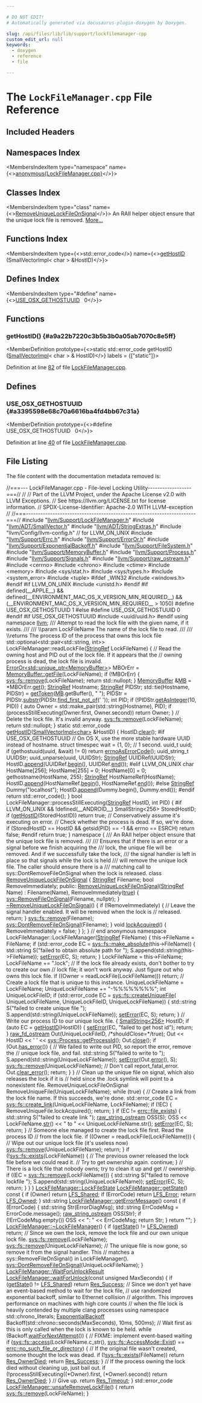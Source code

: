 ```yaml
---

# DO NOT EDIT!
# Automatically generated via docusaurus-plugin-doxygen by Doxygen.

slug: /api/files/lib/lib/support/lockfilemanager-cpp
custom_edit_url: null
keywords:
  - doxygen
  - reference
  - file

---
```





# The `LockFileManager.cpp` File Reference

<DoxygenPage pluginConfig={pluginConfig}>



## Included Headers

<IncludesList>
<IncludesListItem
  filePath="llvm/Support/LockFileManager.h"
  permalink="/docs/api/files/include/include/llvm/include/llvm/support/lockfilemanager-h"
  isLocal="true" />
<IncludesListItem
  filePath="llvm/ADT/SmallVector.h"
  permalink="/docs/api/files/include/include/llvm/include/llvm/adt/smallvector-h"
  isLocal="true" />
<IncludesListItem
  filePath="llvm/ADT/StringExtras.h"
  permalink="/docs/api/files/include/include/llvm/include/llvm/adt/stringextras-h"
  isLocal="true" />
<IncludesListItem
  filePath="llvm/Config/llvm-config.h"
  permalink=""
  isLocal="true" />
<IncludesListItem
  filePath="llvm/Support/Errc.h"
  permalink="/docs/api/files/include/include/llvm/include/llvm/support/errc-h"
  isLocal="true" />
<IncludesListItem
  filePath="llvm/Support/ErrorOr.h"
  permalink="/docs/api/files/include/include/llvm/include/llvm/support/erroror-h"
  isLocal="true" />
<IncludesListItem
  filePath="llvm/Support/ExponentialBackoff.h"
  permalink="/docs/api/files/include/include/llvm/include/llvm/support/exponentialbackoff-h"
  isLocal="true" />
<IncludesListItem
  filePath="llvm/Support/FileSystem.h"
  permalink="/docs/api/files/include/include/llvm/include/llvm/support/filesystem-h"
  isLocal="true" />
<IncludesListItem
  filePath="llvm/Support/MemoryBuffer.h"
  permalink="/docs/api/files/include/include/llvm/include/llvm/support/memorybuffer-h"
  isLocal="true" />
<IncludesListItem
  filePath="llvm/Support/Process.h"
  permalink="/docs/api/files/include/include/llvm/include/llvm/support/process-h"
  isLocal="true" />
<IncludesListItem
  filePath="llvm/Support/Signals.h"
  permalink="/docs/api/files/include/include/llvm/include/llvm/support/signals-h"
  isLocal="true" />
<IncludesListItem
  filePath="llvm/Support/raw_ostream.h"
  permalink="/docs/api/files/include/include/llvm/include/llvm/support/raw-ostream-h"
  isLocal="true" />
<IncludesListItem
  filePath="cerrno"
  permalink=""
  isLocal="false" />
<IncludesListItem
  filePath="chrono"
  permalink=""
  isLocal="false" />
<IncludesListItem
  filePath="ctime"
  permalink=""
  isLocal="false" />
<IncludesListItem
  filePath="memory"
  permalink=""
  isLocal="false" />
<IncludesListItem
  filePath="sys/stat.h"
  permalink=""
  isLocal="false" />
<IncludesListItem
  filePath="sys/types.h"
  permalink=""
  isLocal="false" />
<IncludesListItem
  filePath="system_error"
  permalink=""
  isLocal="false" />
<IncludesListItem
  filePath="tuple"
  permalink=""
  isLocal="false" />
</IncludesList>

## Namespaces Index

<MembersIndex>

<MembersIndexItem
  type="namespace"
  name={<><a href="/docs/api/namespaces/anonymous-lockfilemanager-cpp-">anonymous&#123;LockFileManager.cpp&#125;</a></>}>
</MembersIndexItem>

</MembersIndex>

## Classes Index

<MembersIndex>

<MembersIndexItem
  type="class"
  name={<><a href="/docs/api/classes/anonymous-namespace-lockfilemanager-cpp-/removeuniquelockfileonsignal">RemoveUniqueLockFileOnSignal</a></>}>
An RAII helper object ensure that the unique lock file is removed. <a href="/docs/api/classes/anonymous-namespace-lockfilemanager-cpp-/removeuniquelockfileonsignal/#details">More...</a>
</MembersIndexItem>

</MembersIndex>

## Functions Index

<MembersIndex>

<MembersIndexItem
  type={<>std::error&#95;code</>}
  name={<><a href="#a9a22b7220c3b5b3b0a05ab7070c8e5ff">getHostID</a> (SmallVectorImpl&lt; char &gt; &amp;HostID)</>}>
</MembersIndexItem>

</MembersIndex>

## Defines Index

<MembersIndex>

<MembersIndexItem
  type="#define"
  name={<><a href="#a3395598e68c70a6616ba4fd4bb67c31a">USE&#95;OSX&#95;GETHOSTUUID</a>&nbsp;&nbsp;&nbsp;0</>}>
</MembersIndexItem>

</MembersIndex>


<SectionDefinition>

## Functions

### getHostID() {#a9a22b7220c3b5b3b0a05ab7070c8e5ff}

<MemberDefinition
  prototype={<>static std::error&#95;code getHostID (<a href="/docs/api/classes/llvm/smallvectorimpl">SmallVectorImpl</a>&lt; char &gt; &amp; HostID)</>}
  labels = {["static"]}>

Definition at line <a href="#l00082">82</a> of file <a href="/docs/api/files/lib/lib/support/lockfilemanager-cpp">LockFileManager.cpp</a>.
</MemberDefinition>

</SectionDefinition>

<SectionDefinition>

## Defines

### USE&#95;OSX&#95;GETHOSTUUID {#a3395598e68c70a6616ba4fd4bb67c31a}

<MemberDefinition
  prototype={<>#define USE&#95;OSX&#95;GETHOSTUUID&nbsp;&nbsp;&nbsp;0</>}>

Definition at line <a href="#l00040">40</a> of file <a href="/docs/api/files/lib/lib/support/lockfilemanager-cpp">LockFileManager.cpp</a>.
</MemberDefinition>

</SectionDefinition>

## File Listing

The file content with the documentation metadata removed is:

<ProgramListing>

<Link id="l00001" /><CodeLine lineNumber="1"><Highlight kind="comment">//===--- LockFileManager.cpp - File-level Locking Utility------------------===//</Highlight><Highlight kind="normal"></Highlight></CodeLine>
<Link id="l00002" /><CodeLine lineNumber="2"><Highlight kind="normal"></Highlight><Highlight kind="comment">//</Highlight><Highlight kind="normal"></Highlight></CodeLine>
<Link id="l00003" /><CodeLine lineNumber="3"><Highlight kind="normal"></Highlight><Highlight kind="comment">// Part of the LLVM Project, under the Apache License v2.0 with LLVM Exceptions.</Highlight><Highlight kind="normal"></Highlight></CodeLine>
<Link id="l00004" /><CodeLine lineNumber="4"><Highlight kind="normal"></Highlight><Highlight kind="comment">// See https://llvm.org/LICENSE.txt for license information.</Highlight><Highlight kind="normal"></Highlight></CodeLine>
<Link id="l00005" /><CodeLine lineNumber="5"><Highlight kind="normal"></Highlight><Highlight kind="comment">// SPDX-License-Identifier: Apache-2.0 WITH LLVM-exception</Highlight><Highlight kind="normal"></Highlight></CodeLine>
<Link id="l00006" /><CodeLine lineNumber="6"><Highlight kind="normal"></Highlight><Highlight kind="comment">//</Highlight><Highlight kind="normal"></Highlight></CodeLine>
<Link id="l00007" /><CodeLine lineNumber="7"><Highlight kind="normal"></Highlight><Highlight kind="comment">//===----------------------------------------------------------------------===//</Highlight><Highlight kind="normal"></Highlight></CodeLine>
<Link id="l00008" /><CodeLine lineNumber="8"><Highlight kind="normal"></Highlight></CodeLine>
<Link id="l00009" /><CodeLine lineNumber="9"><Highlight kind="normal"></Highlight><Highlight kind="preprocessor">#include &quot;<a href="/docs/api/files/include/include/llvm/include/llvm/support/lockfilemanager-h">llvm/Support/LockFileManager.h</a>&quot;</Highlight><Highlight kind="normal"></Highlight></CodeLine>
<Link id="l00010" /><CodeLine lineNumber="10"><Highlight kind="normal"></Highlight><Highlight kind="preprocessor">#include &quot;<a href="/docs/api/files/include/include/llvm/include/llvm/adt/smallvector-h">llvm/ADT/SmallVector.h</a>&quot;</Highlight><Highlight kind="normal"></Highlight></CodeLine>
<Link id="l00011" /><CodeLine lineNumber="11"><Highlight kind="normal"></Highlight><Highlight kind="preprocessor">#include &quot;<a href="/docs/api/files/include/include/llvm/include/llvm/adt/stringextras-h">llvm/ADT/StringExtras.h</a>&quot;</Highlight><Highlight kind="normal"></Highlight></CodeLine>
<Link id="l00012" /><CodeLine lineNumber="12"><Highlight kind="normal"></Highlight><Highlight kind="preprocessor">#include &quot;llvm/Config/llvm-config.h&quot;</Highlight><Highlight kind="normal"> </Highlight><Highlight kind="comment">// for LLVM&#95;ON&#95;UNIX</Highlight><Highlight kind="normal"></Highlight></CodeLine>
<Link id="l00013" /><CodeLine lineNumber="13"><Highlight kind="normal"></Highlight><Highlight kind="preprocessor">#include &quot;<a href="/docs/api/files/include/include/llvm/include/llvm/support/errc-h">llvm/Support/Errc.h</a>&quot;</Highlight><Highlight kind="normal"></Highlight></CodeLine>
<Link id="l00014" /><CodeLine lineNumber="14"><Highlight kind="normal"></Highlight><Highlight kind="preprocessor">#include &quot;<a href="/docs/api/files/include/include/llvm/include/llvm/support/erroror-h">llvm/Support/ErrorOr.h</a>&quot;</Highlight><Highlight kind="normal"></Highlight></CodeLine>
<Link id="l00015" /><CodeLine lineNumber="15"><Highlight kind="normal"></Highlight><Highlight kind="preprocessor">#include &quot;<a href="/docs/api/files/include/include/llvm/include/llvm/support/exponentialbackoff-h">llvm/Support/ExponentialBackoff.h</a>&quot;</Highlight><Highlight kind="normal"></Highlight></CodeLine>
<Link id="l00016" /><CodeLine lineNumber="16"><Highlight kind="normal"></Highlight><Highlight kind="preprocessor">#include &quot;<a href="/docs/api/files/include/include/llvm/include/llvm/support/filesystem-h">llvm/Support/FileSystem.h</a>&quot;</Highlight><Highlight kind="normal"></Highlight></CodeLine>
<Link id="l00017" /><CodeLine lineNumber="17"><Highlight kind="normal"></Highlight><Highlight kind="preprocessor">#include &quot;<a href="/docs/api/files/include/include/llvm/include/llvm/support/memorybuffer-h">llvm/Support/MemoryBuffer.h</a>&quot;</Highlight><Highlight kind="normal"></Highlight></CodeLine>
<Link id="l00018" /><CodeLine lineNumber="18"><Highlight kind="normal"></Highlight><Highlight kind="preprocessor">#include &quot;<a href="/docs/api/files/include/include/llvm/include/llvm/support/process-h">llvm/Support/Process.h</a>&quot;</Highlight><Highlight kind="normal"></Highlight></CodeLine>
<Link id="l00019" /><CodeLine lineNumber="19"><Highlight kind="normal"></Highlight><Highlight kind="preprocessor">#include &quot;<a href="/docs/api/files/include/include/llvm/include/llvm/support/signals-h">llvm/Support/Signals.h</a>&quot;</Highlight><Highlight kind="normal"></Highlight></CodeLine>
<Link id="l00020" /><CodeLine lineNumber="20"><Highlight kind="normal"></Highlight><Highlight kind="preprocessor">#include &quot;<a href="/docs/api/files/include/include/llvm/include/llvm/support/raw-ostream-h">llvm/Support/raw&#95;ostream.h</a>&quot;</Highlight><Highlight kind="normal"></Highlight></CodeLine>
<Link id="l00021" /><CodeLine lineNumber="21"><Highlight kind="normal"></Highlight><Highlight kind="preprocessor">#include &lt;cerrno&gt;</Highlight><Highlight kind="normal"></Highlight></CodeLine>
<Link id="l00022" /><CodeLine lineNumber="22"><Highlight kind="normal"></Highlight><Highlight kind="preprocessor">#include &lt;chrono&gt;</Highlight><Highlight kind="normal"></Highlight></CodeLine>
<Link id="l00023" /><CodeLine lineNumber="23"><Highlight kind="normal"></Highlight><Highlight kind="preprocessor">#include &lt;ctime&gt;</Highlight><Highlight kind="normal"></Highlight></CodeLine>
<Link id="l00024" /><CodeLine lineNumber="24"><Highlight kind="normal"></Highlight><Highlight kind="preprocessor">#include &lt;memory&gt;</Highlight><Highlight kind="normal"></Highlight></CodeLine>
<Link id="l00025" /><CodeLine lineNumber="25"><Highlight kind="normal"></Highlight><Highlight kind="preprocessor">#include &lt;sys/stat.h&gt;</Highlight><Highlight kind="normal"></Highlight></CodeLine>
<Link id="l00026" /><CodeLine lineNumber="26"><Highlight kind="normal"></Highlight><Highlight kind="preprocessor">#include &lt;sys/types.h&gt;</Highlight><Highlight kind="normal"></Highlight></CodeLine>
<Link id="l00027" /><CodeLine lineNumber="27"><Highlight kind="normal"></Highlight><Highlight kind="preprocessor">#include &lt;system&#95;error&gt;</Highlight><Highlight kind="normal"></Highlight></CodeLine>
<Link id="l00028" /><CodeLine lineNumber="28"><Highlight kind="normal"></Highlight><Highlight kind="preprocessor">#include &lt;tuple&gt;</Highlight><Highlight kind="normal"></Highlight></CodeLine>
<Link id="l00029" /><CodeLine lineNumber="29"><Highlight kind="normal"></Highlight></CodeLine>
<Link id="l00030" /><CodeLine lineNumber="30"><Highlight kind="normal"></Highlight><Highlight kind="preprocessor">#ifdef &#95;WIN32</Highlight><Highlight kind="normal"></Highlight></CodeLine>
<Link id="l00031" /><CodeLine lineNumber="31"><Highlight kind="normal"></Highlight><Highlight kind="preprocessor">#include &lt;windows.h&gt;</Highlight><Highlight kind="normal"></Highlight></CodeLine>
<Link id="l00032" /><CodeLine lineNumber="32"><Highlight kind="normal"></Highlight><Highlight kind="preprocessor">#endif</Highlight><Highlight kind="normal"></Highlight></CodeLine>
<Link id="l00033" /><CodeLine lineNumber="33"><Highlight kind="normal"></Highlight><Highlight kind="preprocessor">#if LLVM&#95;ON&#95;UNIX</Highlight><Highlight kind="normal"></Highlight></CodeLine>
<Link id="l00034" /><CodeLine lineNumber="34"><Highlight kind="normal"></Highlight><Highlight kind="preprocessor">#include &lt;unistd.h&gt;</Highlight><Highlight kind="normal"></Highlight></CodeLine>
<Link id="l00035" /><CodeLine lineNumber="35"><Highlight kind="normal"></Highlight><Highlight kind="preprocessor">#endif</Highlight><Highlight kind="normal"></Highlight></CodeLine>
<Link id="l00036" /><CodeLine lineNumber="36"><Highlight kind="normal"></Highlight></CodeLine>
<Link id="l00037" /><CodeLine lineNumber="37"><Highlight kind="normal"></Highlight><Highlight kind="preprocessor">#if defined(&#95;&#95;APPLE&#95;&#95;) &amp;&amp; defined(&#95;&#95;ENVIRONMENT&#95;MAC&#95;OS&#95;X&#95;VERSION&#95;MIN&#95;REQUIRED&#95;&#95;) &amp;&amp; (&#95;&#95;ENVIRONMENT&#95;MAC&#95;OS&#95;X&#95;VERSION&#95;MIN&#95;REQUIRED&#95;&#95; &gt; 1050)</Highlight><Highlight kind="normal"></Highlight></CodeLine>
<Link id="l00038" /><CodeLine lineNumber="38"><Highlight kind="normal"></Highlight><Highlight kind="preprocessor">#define USE&#95;OSX&#95;GETHOSTUUID 1</Highlight><Highlight kind="normal"></Highlight></CodeLine>
<Link id="l00039" /><CodeLine lineNumber="39"><Highlight kind="normal"></Highlight><Highlight kind="preprocessor">#else</Highlight><Highlight kind="normal"></Highlight></CodeLine>
<Link id="l00040" /><CodeLine lineNumber="40" lineLink="#a3395598e68c70a6616ba4fd4bb67c31a"><Highlight kind="normal"></Highlight><Highlight kind="preprocessor">#define USE&#95;OSX&#95;GETHOSTUUID 0</Highlight><Highlight kind="normal"></Highlight></CodeLine>
<Link id="l00041" /><CodeLine lineNumber="41"><Highlight kind="normal"></Highlight><Highlight kind="preprocessor">#endif</Highlight><Highlight kind="normal"></Highlight></CodeLine>
<Link id="l00042" /><CodeLine lineNumber="42"><Highlight kind="normal"></Highlight></CodeLine>
<Link id="l00043" /><CodeLine lineNumber="43"><Highlight kind="normal"></Highlight><Highlight kind="preprocessor">#if USE&#95;OSX&#95;GETHOSTUUID</Highlight><Highlight kind="normal"></Highlight></CodeLine>
<Link id="l00044" /><CodeLine lineNumber="44"><Highlight kind="normal"></Highlight><Highlight kind="preprocessor">#include &lt;uuid/uuid.h&gt;</Highlight><Highlight kind="normal"></Highlight></CodeLine>
<Link id="l00045" /><CodeLine lineNumber="45"><Highlight kind="normal"></Highlight><Highlight kind="preprocessor">#endif</Highlight><Highlight kind="normal"></Highlight></CodeLine>
<Link id="l00046" /><CodeLine lineNumber="46"><Highlight kind="normal"></Highlight></CodeLine>
<Link id="l00047" /><CodeLine lineNumber="47"><Highlight kind="normal"></Highlight><Highlight kind="keyword">using namespace </Highlight><Highlight kind="normal"><a href="/docs/api/namespaces/llvm">llvm</a>;</Highlight></CodeLine>
<Link id="l00048" /><CodeLine lineNumber="48"><Highlight kind="normal"></Highlight><Highlight kind="comment"></Highlight></CodeLine>
<Link id="l00049" /><CodeLine lineNumber="49"><Highlight kind="comment">/// Attempt to read the lock file with the given name, if it exists.</Highlight></CodeLine>
<Link id="l00050" /><CodeLine lineNumber="50"><Highlight kind="comment">///</Highlight></CodeLine>
<Link id="l00051" /><CodeLine lineNumber="51"><Highlight kind="comment">/// \\param LockFileName The name of the lock file to read.</Highlight></CodeLine>
<Link id="l00052" /><CodeLine lineNumber="52"><Highlight kind="comment">///</Highlight></CodeLine>
<Link id="l00053" /><CodeLine lineNumber="53"><Highlight kind="comment">/// \\returns The process ID of the process that owns this lock file</Highlight><Highlight kind="normal"></Highlight></CodeLine>
<Link id="l00054" /><CodeLine lineNumber="54"><Highlight kind="normal">std::optional&lt;std::pair&lt;std::string, int&gt;&gt;</Highlight></CodeLine>
<Link id="l00055" /><CodeLine lineNumber="55"><Highlight kind="normal">LockFileManager::readLockFile(<a href="/docs/api/classes/llvm/stringref">StringRef</a> LockFileName) &#123;</Highlight></CodeLine>
<Link id="l00056" /><CodeLine lineNumber="56"><Highlight kind="normal">  </Highlight><Highlight kind="comment">// Read the owning host and PID out of the lock file. If it appears that the</Highlight><Highlight kind="normal"></Highlight></CodeLine>
<Link id="l00057" /><CodeLine lineNumber="57"><Highlight kind="normal">  </Highlight><Highlight kind="comment">// owning process is dead, the lock file is invalid.</Highlight><Highlight kind="normal"></Highlight></CodeLine>
<Link id="l00058" /><CodeLine lineNumber="58"><Highlight kind="normal">  <a href="/docs/api/classes/llvm/erroror">ErrorOr&lt;std::unique&#95;ptr&lt;MemoryBuffer&gt;</a>&gt; MBOrErr =</Highlight></CodeLine>
<Link id="l00059" /><CodeLine lineNumber="59"><Highlight kind="normal">      <a href="/docs/api/classes/llvm/memorybuffer/#aa98611beefe78f907beeee7305cc8174">MemoryBuffer::getFile</a>(LockFileName);</Highlight></CodeLine>
<Link id="l00060" /><CodeLine lineNumber="60"><Highlight kind="normal">  </Highlight><Highlight kind="keywordflow">if</Highlight><Highlight kind="normal"> (!MBOrErr) &#123;</Highlight></CodeLine>
<Link id="l00061" /><CodeLine lineNumber="61"><Highlight kind="normal">    <a href="/docs/api/namespaces/llvm/sys/fs/#a921e0b01f22f9a37012450f9b5f0ccb7">sys::fs::remove</a>(LockFileName);</Highlight></CodeLine>
<Link id="l00062" /><CodeLine lineNumber="62"><Highlight kind="normal">    </Highlight><Highlight kind="keywordflow">return</Highlight><Highlight kind="normal"> std::nullopt;</Highlight></CodeLine>
<Link id="l00063" /><CodeLine lineNumber="63"><Highlight kind="normal">  &#125;</Highlight></CodeLine>
<Link id="l00064" /><CodeLine lineNumber="64"><Highlight kind="normal">  <a href="/docs/api/classes/llvm/memorybuffer">MemoryBuffer</a> &amp;<a href="/docs/api/classes/mb">MB</a> = &#42;MBOrErr.<a href="/docs/api/classes/llvm/erroror/#a7903f14c3b4fb5b4f9f9fa8b4ee0b4eb">get</a>();</Highlight></CodeLine>
<Link id="l00065" /><CodeLine lineNumber="65"><Highlight kind="normal"></Highlight></CodeLine>
<Link id="l00066" /><CodeLine lineNumber="66"><Highlight kind="normal">  <a href="/docs/api/classes/llvm/stringref">StringRef</a> Hostname;</Highlight></CodeLine>
<Link id="l00067" /><CodeLine lineNumber="67"><Highlight kind="normal">  <a href="/docs/api/classes/llvm/stringref">StringRef</a> PIDStr;</Highlight></CodeLine>
<Link id="l00068" /><CodeLine lineNumber="68"><Highlight kind="normal">  std::tie(Hostname, PIDStr) = <a href="/docs/api/namespaces/llvm/#a20237283e8b9e354abec8dc5ab16bd16">getToken</a>(<a href="/docs/api/classes/mb">MB</a>.getBuffer(), </Highlight><Highlight kind="stringliteral">&quot; &quot;</Highlight><Highlight kind="normal">);</Highlight></CodeLine>
<Link id="l00069" /><CodeLine lineNumber="69"><Highlight kind="normal">  PIDStr = PIDStr.<a href="/docs/api/classes/llvm/stringref/#a25f1fd81f2132805676c82ab8ae0c109">substr</a>(PIDStr.<a href="/docs/api/classes/llvm/stringref/#ae851887270f35d2a2670a79b9833d45b">find&#95;first&#95;not&#95;of</a>(</Highlight><Highlight kind="charliteral">&#39; &#39;</Highlight><Highlight kind="normal">));</Highlight></CodeLine>
<Link id="l00070" /><CodeLine lineNumber="70"><Highlight kind="normal">  </Highlight><Highlight kind="keywordtype">int</Highlight><Highlight kind="normal"> PID;</Highlight></CodeLine>
<Link id="l00071" /><CodeLine lineNumber="71"><Highlight kind="normal">  </Highlight><Highlight kind="keywordflow">if</Highlight><Highlight kind="normal"> (!PIDStr.<a href="/docs/api/classes/llvm/stringref/#a1881146f2dcc2ca57c9c5f77f938db9d">getAsInteger</a>(10, PID)) &#123;</Highlight></CodeLine>
<Link id="l00072" /><CodeLine lineNumber="72"><Highlight kind="normal">    </Highlight><Highlight kind="keyword">auto</Highlight><Highlight kind="normal"> Owner = std::make&#95;pair(std::string(Hostname), PID);</Highlight></CodeLine>
<Link id="l00073" /><CodeLine lineNumber="73"><Highlight kind="normal">    </Highlight><Highlight kind="keywordflow">if</Highlight><Highlight kind="normal"> (processStillExecuting(Owner.first, Owner.second))</Highlight></CodeLine>
<Link id="l00074" /><CodeLine lineNumber="74"><Highlight kind="normal">      </Highlight><Highlight kind="keywordflow">return</Highlight><Highlight kind="normal"> Owner;</Highlight></CodeLine>
<Link id="l00075" /><CodeLine lineNumber="75"><Highlight kind="normal">  &#125;</Highlight></CodeLine>
<Link id="l00076" /><CodeLine lineNumber="76"><Highlight kind="normal"></Highlight></CodeLine>
<Link id="l00077" /><CodeLine lineNumber="77"><Highlight kind="normal">  </Highlight><Highlight kind="comment">// Delete the lock file. It&#39;s invalid anyway.</Highlight><Highlight kind="normal"></Highlight></CodeLine>
<Link id="l00078" /><CodeLine lineNumber="78"><Highlight kind="normal">  <a href="/docs/api/namespaces/llvm/sys/fs/#a921e0b01f22f9a37012450f9b5f0ccb7">sys::fs::remove</a>(LockFileName);</Highlight></CodeLine>
<Link id="l00079" /><CodeLine lineNumber="79"><Highlight kind="normal">  </Highlight><Highlight kind="keywordflow">return</Highlight><Highlight kind="normal"> std::nullopt;</Highlight></CodeLine>
<Link id="l00080" /><CodeLine lineNumber="80"><Highlight kind="normal">&#125;</Highlight></CodeLine>
<Link id="l00081" /><CodeLine lineNumber="81"><Highlight kind="normal"></Highlight></CodeLine>
<Link id="l00082" /><CodeLine lineNumber="82" lineLink="#a9a22b7220c3b5b3b0a05ab7070c8e5ff"><Highlight kind="normal"></Highlight><Highlight kind="keyword">static</Highlight><Highlight kind="normal"> std::error&#95;code <a href="#a9a22b7220c3b5b3b0a05ab7070c8e5ff">getHostID</a>(<a href="/docs/api/classes/llvm/smallvectorimpl">SmallVectorImpl&lt;char&gt;</a> &amp;HostID) &#123;</Highlight></CodeLine>
<Link id="l00083" /><CodeLine lineNumber="83"><Highlight kind="normal">  HostID.<a href="/docs/api/classes/llvm/smallvectorimpl/#aac0ea55010b7b1a301e65a0baea057aa">clear</a>();</Highlight></CodeLine>
<Link id="l00084" /><CodeLine lineNumber="84"><Highlight kind="normal"></Highlight></CodeLine>
<Link id="l00085" /><CodeLine lineNumber="85"><Highlight kind="normal"></Highlight><Highlight kind="preprocessor">#if USE&#95;OSX&#95;GETHOSTUUID</Highlight><Highlight kind="normal"></Highlight></CodeLine>
<Link id="l00086" /><CodeLine lineNumber="86"><Highlight kind="normal">  </Highlight><Highlight kind="comment">// On OS X, use the more stable hardware UUID instead of hostname.</Highlight><Highlight kind="normal"></Highlight></CodeLine>
<Link id="l00087" /><CodeLine lineNumber="87"><Highlight kind="normal">  </Highlight><Highlight kind="keyword">struct </Highlight><Highlight kind="normal">timespec wait = &#123;1, 0&#125;; </Highlight><Highlight kind="comment">// 1 second.</Highlight><Highlight kind="normal"></Highlight></CodeLine>
<Link id="l00088" /><CodeLine lineNumber="88"><Highlight kind="normal">  uuid&#95;t uuid;</Highlight></CodeLine>
<Link id="l00089" /><CodeLine lineNumber="89"><Highlight kind="normal">  </Highlight><Highlight kind="keywordflow">if</Highlight><Highlight kind="normal"> (gethostuuid(uuid, &amp;wait) != 0)</Highlight></CodeLine>
<Link id="l00090" /><CodeLine lineNumber="90"><Highlight kind="normal">    </Highlight><Highlight kind="keywordflow">return</Highlight><Highlight kind="normal"> <a href="/docs/api/namespaces/llvm/#ae075c94db10b09d6d5876d32219eaf0d">errnoAsErrorCode</a>();</Highlight></CodeLine>
<Link id="l00091" /><CodeLine lineNumber="91"><Highlight kind="normal"></Highlight></CodeLine>
<Link id="l00092" /><CodeLine lineNumber="92"><Highlight kind="normal">  uuid&#95;string&#95;t UUIDStr;</Highlight></CodeLine>
<Link id="l00093" /><CodeLine lineNumber="93"><Highlight kind="normal">  uuid&#95;unparse(uuid, UUIDStr);</Highlight></CodeLine>
<Link id="l00094" /><CodeLine lineNumber="94"><Highlight kind="normal">  <a href="/docs/api/classes/llvm/stringref">StringRef</a> UUIDRef(UUIDStr);</Highlight></CodeLine>
<Link id="l00095" /><CodeLine lineNumber="95"><Highlight kind="normal">  HostID.<a href="/docs/api/classes/llvm/smallvectorimpl/#a7efd1f0c1206d95e4fe01a9b49a57b82">append</a>(UUIDRef.<a href="/docs/api/classes/llvm/stringref/#a46f643f1eb1939362c7dd79361bcbd0e">begin</a>(), UUIDRef.<a href="/docs/api/classes/llvm/stringref/#a996c7ca3dd6843ba5d55a7c217770270">end</a>());</Highlight></CodeLine>
<Link id="l00096" /><CodeLine lineNumber="96"><Highlight kind="normal"></Highlight></CodeLine>
<Link id="l00097" /><CodeLine lineNumber="97"><Highlight kind="normal"></Highlight><Highlight kind="preprocessor">#elif LLVM&#95;ON&#95;UNIX</Highlight><Highlight kind="normal"></Highlight></CodeLine>
<Link id="l00098" /><CodeLine lineNumber="98"><Highlight kind="normal">  </Highlight><Highlight kind="keywordtype">char</Highlight><Highlight kind="normal"> HostName&#91;256&#93;;</Highlight></CodeLine>
<Link id="l00099" /><CodeLine lineNumber="99"><Highlight kind="normal">  HostName&#91;255&#93; = 0;</Highlight></CodeLine>
<Link id="l00100" /><CodeLine lineNumber="100"><Highlight kind="normal">  HostName&#91;0&#93; = 0;</Highlight></CodeLine>
<Link id="l00101" /><CodeLine lineNumber="101"><Highlight kind="normal">  gethostname(HostName, 255);</Highlight></CodeLine>
<Link id="l00102" /><CodeLine lineNumber="102"><Highlight kind="normal">  <a href="/docs/api/classes/llvm/stringref">StringRef</a> HostNameRef(HostName);</Highlight></CodeLine>
<Link id="l00103" /><CodeLine lineNumber="103"><Highlight kind="normal">  HostID.<a href="/docs/api/classes/llvm/smallvectorimpl/#a7efd1f0c1206d95e4fe01a9b49a57b82">append</a>(HostNameRef.<a href="/docs/api/classes/llvm/stringref/#a46f643f1eb1939362c7dd79361bcbd0e">begin</a>(), HostNameRef.<a href="/docs/api/classes/llvm/stringref/#a996c7ca3dd6843ba5d55a7c217770270">end</a>());</Highlight></CodeLine>
<Link id="l00104" /><CodeLine lineNumber="104"><Highlight kind="normal"></Highlight></CodeLine>
<Link id="l00105" /><CodeLine lineNumber="105"><Highlight kind="normal"></Highlight><Highlight kind="preprocessor">#else</Highlight><Highlight kind="normal"></Highlight></CodeLine>
<Link id="l00106" /><CodeLine lineNumber="106"><Highlight kind="normal">  <a href="/docs/api/classes/llvm/stringref">StringRef</a> Dummy(</Highlight><Highlight kind="stringliteral">&quot;localhost&quot;</Highlight><Highlight kind="normal">);</Highlight></CodeLine>
<Link id="l00107" /><CodeLine lineNumber="107"><Highlight kind="normal">  HostID.<a href="/docs/api/classes/llvm/smallvectorimpl/#a7efd1f0c1206d95e4fe01a9b49a57b82">append</a>(Dummy.begin(), Dummy.end());</Highlight></CodeLine>
<Link id="l00108" /><CodeLine lineNumber="108"><Highlight kind="normal"></Highlight><Highlight kind="preprocessor">#endif</Highlight><Highlight kind="normal"></Highlight></CodeLine>
<Link id="l00109" /><CodeLine lineNumber="109"><Highlight kind="normal"></Highlight></CodeLine>
<Link id="l00110" /><CodeLine lineNumber="110"><Highlight kind="normal">  </Highlight><Highlight kind="keywordflow">return</Highlight><Highlight kind="normal"> std::error&#95;code();</Highlight></CodeLine>
<Link id="l00111" /><CodeLine lineNumber="111"><Highlight kind="normal">&#125;</Highlight></CodeLine>
<Link id="l00112" /><CodeLine lineNumber="112"><Highlight kind="normal"></Highlight></CodeLine>
<Link id="l00113" /><CodeLine lineNumber="113"><Highlight kind="normal"></Highlight><Highlight kind="keywordtype">bool</Highlight><Highlight kind="normal"> LockFileManager::processStillExecuting(<a href="/docs/api/classes/llvm/stringref">StringRef</a> HostID, </Highlight><Highlight kind="keywordtype">int</Highlight><Highlight kind="normal"> PID) &#123;</Highlight></CodeLine>
<Link id="l00114" /><CodeLine lineNumber="114"><Highlight kind="normal"></Highlight><Highlight kind="preprocessor">#if LLVM&#95;ON&#95;UNIX &amp;&amp; !defined(&#95;&#95;ANDROID&#95;&#95;)</Highlight><Highlight kind="normal"></Highlight></CodeLine>
<Link id="l00115" /><CodeLine lineNumber="115"><Highlight kind="normal">  SmallString&lt;256&gt; StoredHostID;</Highlight></CodeLine>
<Link id="l00116" /><CodeLine lineNumber="116"><Highlight kind="normal">  </Highlight><Highlight kind="keywordflow">if</Highlight><Highlight kind="normal"> (<a href="#a9a22b7220c3b5b3b0a05ab7070c8e5ff">getHostID</a>(StoredHostID))</Highlight></CodeLine>
<Link id="l00117" /><CodeLine lineNumber="117"><Highlight kind="normal">    </Highlight><Highlight kind="keywordflow">return</Highlight><Highlight kind="normal"> </Highlight><Highlight kind="keyword">true</Highlight><Highlight kind="normal">; </Highlight><Highlight kind="comment">// Conservatively assume it&#39;s executing on error.</Highlight><Highlight kind="normal"></Highlight></CodeLine>
<Link id="l00118" /><CodeLine lineNumber="118"><Highlight kind="normal"></Highlight></CodeLine>
<Link id="l00119" /><CodeLine lineNumber="119"><Highlight kind="normal">  </Highlight><Highlight kind="comment">// Check whether the process is dead. If so, we&#39;re done.</Highlight><Highlight kind="normal"></Highlight></CodeLine>
<Link id="l00120" /><CodeLine lineNumber="120"><Highlight kind="normal">  </Highlight><Highlight kind="keywordflow">if</Highlight><Highlight kind="normal"> (StoredHostID == HostID &amp;&amp; getsid(PID) == -1 &amp;&amp; errno == ESRCH)</Highlight></CodeLine>
<Link id="l00121" /><CodeLine lineNumber="121"><Highlight kind="normal">    </Highlight><Highlight kind="keywordflow">return</Highlight><Highlight kind="normal"> </Highlight><Highlight kind="keyword">false</Highlight><Highlight kind="normal">;</Highlight></CodeLine>
<Link id="l00122" /><CodeLine lineNumber="122"><Highlight kind="normal"></Highlight><Highlight kind="preprocessor">#endif</Highlight><Highlight kind="normal"></Highlight></CodeLine>
<Link id="l00123" /><CodeLine lineNumber="123"><Highlight kind="normal"></Highlight></CodeLine>
<Link id="l00124" /><CodeLine lineNumber="124"><Highlight kind="normal">  </Highlight><Highlight kind="keywordflow">return</Highlight><Highlight kind="normal"> </Highlight><Highlight kind="keyword">true</Highlight><Highlight kind="normal">;</Highlight></CodeLine>
<Link id="l00125" /><CodeLine lineNumber="125"><Highlight kind="normal">&#125;</Highlight></CodeLine>
<Link id="l00126" /><CodeLine lineNumber="126"><Highlight kind="normal"></Highlight></CodeLine>
<Link id="l00127" /><CodeLine lineNumber="127" lineLink="/docs/api/namespaces/anonymous-lockfilemanager-cpp-"><Highlight kind="normal"></Highlight><Highlight kind="keyword">namespace </Highlight><Highlight kind="normal">&#123;</Highlight></CodeLine>
<Link id="l00128" /><CodeLine lineNumber="128"><Highlight kind="normal"></Highlight><Highlight kind="comment"></Highlight></CodeLine>
<Link id="l00129" /><CodeLine lineNumber="129"><Highlight kind="comment">/// An RAII helper object ensure that the unique lock file is removed.</Highlight></CodeLine>
<Link id="l00130" /><CodeLine lineNumber="130"><Highlight kind="comment">///</Highlight></CodeLine>
<Link id="l00131" /><CodeLine lineNumber="131"><Highlight kind="comment">/// Ensures that if there is an error or a signal before we finish acquiring the</Highlight></CodeLine>
<Link id="l00132" /><CodeLine lineNumber="132"><Highlight kind="comment">/// lock, the unique file will be removed. And if we successfully take the lock,</Highlight></CodeLine>
<Link id="l00133" /><CodeLine lineNumber="133"><Highlight kind="comment">/// the signal handler is left in place so that signals while the lock is held</Highlight></CodeLine>
<Link id="l00134" /><CodeLine lineNumber="134"><Highlight kind="comment">/// will remove the unique lock file. The caller should ensure there is a</Highlight></CodeLine>
<Link id="l00135" /><CodeLine lineNumber="135"><Highlight kind="comment">/// matching call to sys::DontRemoveFileOnSignal when the lock is released.</Highlight><Highlight kind="normal"></Highlight></CodeLine>
<Link id="l00136" /><CodeLine lineNumber="136" lineLink="/docs/api/classes/anonymous-namespace-lockfilemanager-cpp-/removeuniquelockfileonsignal"><Highlight kind="normal"></Highlight><Highlight kind="keyword">class </Highlight><Highlight kind="normal"><a href="/docs/api/classes/anonymous-namespace-lockfilemanager-cpp-/removeuniquelockfileonsignal/#a2808d6ab8eaca1641b199df415589d0c">RemoveUniqueLockFileOnSignal</a> &#123;</Highlight></CodeLine>
<Link id="l00137" /><CodeLine lineNumber="137"><Highlight kind="normal">  <a href="/docs/api/classes/llvm/stringref">StringRef</a> Filename;</Highlight></CodeLine>
<Link id="l00138" /><CodeLine lineNumber="138"><Highlight kind="normal">  </Highlight><Highlight kind="keywordtype">bool</Highlight><Highlight kind="normal"> RemoveImmediately;</Highlight></CodeLine>
<Link id="l00139" /><CodeLine lineNumber="139"><Highlight kind="normal"></Highlight><Highlight kind="keyword">public</Highlight><Highlight kind="normal">:</Highlight></CodeLine>
<Link id="l00140" /><CodeLine lineNumber="140" lineLink="/docs/api/classes/anonymous-namespace-lockfilemanager-cpp-/removeuniquelockfileonsignal/#a2808d6ab8eaca1641b199df415589d0c"><Highlight kind="normal">  <a href="/docs/api/classes/anonymous-namespace-lockfilemanager-cpp-/removeuniquelockfileonsignal/#a2808d6ab8eaca1641b199df415589d0c">RemoveUniqueLockFileOnSignal</a>(<a href="/docs/api/classes/llvm/stringref">StringRef</a> Name)</Highlight></CodeLine>
<Link id="l00141" /><CodeLine lineNumber="141"><Highlight kind="normal">  : Filename(Name), RemoveImmediately(<a href="/docs/api/files/lib/lib/analysis/basicaliasanalysis-cpp/#af6d5cafbdfc5313e65d990120021a3ec">true</a>) &#123;</Highlight></CodeLine>
<Link id="l00142" /><CodeLine lineNumber="142"><Highlight kind="normal">    <a href="/docs/api/namespaces/llvm/sys/#aee27cc5336ecd3f21eeda4ad2826b915">sys::RemoveFileOnSignal</a>(Filename, </Highlight><Highlight kind="keyword">nullptr</Highlight><Highlight kind="normal">);</Highlight></CodeLine>
<Link id="l00143" /><CodeLine lineNumber="143"><Highlight kind="normal">  &#125;</Highlight></CodeLine>
<Link id="l00144" /><CodeLine lineNumber="144"><Highlight kind="normal"></Highlight></CodeLine>
<Link id="l00145" /><CodeLine lineNumber="145" lineLink="/docs/api/classes/anonymous-namespace-lockfilemanager-cpp-/removeuniquelockfileonsignal/#ae308f9b10240071a475d37002cb34de5"><Highlight kind="normal">  <a href="/docs/api/classes/anonymous-namespace-lockfilemanager-cpp-/removeuniquelockfileonsignal/#ae308f9b10240071a475d37002cb34de5">~RemoveUniqueLockFileOnSignal</a>() &#123;</Highlight></CodeLine>
<Link id="l00146" /><CodeLine lineNumber="146"><Highlight kind="normal">    </Highlight><Highlight kind="keywordflow">if</Highlight><Highlight kind="normal"> (!RemoveImmediately) &#123;</Highlight></CodeLine>
<Link id="l00147" /><CodeLine lineNumber="147"><Highlight kind="normal">      </Highlight><Highlight kind="comment">// Leave the signal handler enabled. It will be removed when the lock is</Highlight><Highlight kind="normal"></Highlight></CodeLine>
<Link id="l00148" /><CodeLine lineNumber="148"><Highlight kind="normal">      </Highlight><Highlight kind="comment">// released.</Highlight><Highlight kind="normal"></Highlight></CodeLine>
<Link id="l00149" /><CodeLine lineNumber="149"><Highlight kind="normal">      </Highlight><Highlight kind="keywordflow">return</Highlight><Highlight kind="normal">;</Highlight></CodeLine>
<Link id="l00150" /><CodeLine lineNumber="150"><Highlight kind="normal">    &#125;</Highlight></CodeLine>
<Link id="l00151" /><CodeLine lineNumber="151"><Highlight kind="normal">    <a href="/docs/api/namespaces/llvm/sys/fs/#a921e0b01f22f9a37012450f9b5f0ccb7">sys::fs::remove</a>(Filename);</Highlight></CodeLine>
<Link id="l00152" /><CodeLine lineNumber="152"><Highlight kind="normal">    <a href="/docs/api/namespaces/llvm/sys/#a7936dae925973eb8b0921c01b70b16d8">sys::DontRemoveFileOnSignal</a>(Filename);</Highlight></CodeLine>
<Link id="l00153" /><CodeLine lineNumber="153"><Highlight kind="normal">  &#125;</Highlight></CodeLine>
<Link id="l00154" /><CodeLine lineNumber="154"><Highlight kind="normal"></Highlight></CodeLine>
<Link id="l00155" /><CodeLine lineNumber="155" lineLink="/docs/api/classes/anonymous-namespace-lockfilemanager-cpp-/removeuniquelockfileonsignal/#a1cf95f4329a34adf4c177588bf62a971"><Highlight kind="normal">  </Highlight><Highlight kind="keywordtype">void</Highlight><Highlight kind="normal"> <a href="/docs/api/classes/anonymous-namespace-lockfilemanager-cpp-/removeuniquelockfileonsignal/#a1cf95f4329a34adf4c177588bf62a971">lockAcquired</a>() &#123; RemoveImmediately = </Highlight><Highlight kind="keyword">false</Highlight><Highlight kind="normal">; &#125;</Highlight></CodeLine>
<Link id="l00156" /><CodeLine lineNumber="156"><Highlight kind="normal">&#125;;</Highlight></CodeLine>
<Link id="l00157" /><CodeLine lineNumber="157"><Highlight kind="normal"></Highlight></CodeLine>
<Link id="l00158" /><CodeLine lineNumber="158"><Highlight kind="normal">&#125; </Highlight><Highlight kind="comment">// end anonymous namespace</Highlight><Highlight kind="normal"></Highlight></CodeLine>
<Link id="l00159" /><CodeLine lineNumber="159"><Highlight kind="normal"></Highlight></CodeLine>
<Link id="l00160" /><CodeLine lineNumber="160" lineLink="/docs/api/classes/llvm/lockfilemanager/#ae09841830258172ba68866f0376898eb"><Highlight kind="normal">LockFileManager::LockFileManager(<a href="/docs/api/classes/llvm/stringref">StringRef</a> FileName)</Highlight></CodeLine>
<Link id="l00161" /><CodeLine lineNumber="161"><Highlight kind="normal">&#123;</Highlight></CodeLine>
<Link id="l00162" /><CodeLine lineNumber="162"><Highlight kind="normal">  this-&gt;FileName = FileName;</Highlight></CodeLine>
<Link id="l00163" /><CodeLine lineNumber="163"><Highlight kind="normal">  </Highlight><Highlight kind="keywordflow">if</Highlight><Highlight kind="normal"> (std::error&#95;code EC = <a href="/docs/api/namespaces/llvm/sys/fs/#a144ec9dcc77027317d16af9fc5fec1c8">sys::fs::make&#95;absolute</a>(this-&gt;FileName)) &#123;</Highlight></CodeLine>
<Link id="l00164" /><CodeLine lineNumber="164"><Highlight kind="normal">    std::string S(</Highlight><Highlight kind="stringliteral">&quot;failed to obtain absolute path for &quot;</Highlight><Highlight kind="normal">);</Highlight></CodeLine>
<Link id="l00165" /><CodeLine lineNumber="165"><Highlight kind="normal">    S.append(std::string(this-&gt;FileName));</Highlight></CodeLine>
<Link id="l00166" /><CodeLine lineNumber="166"><Highlight kind="normal">    <a href="/docs/api/classes/llvm/lockfilemanager/#a5c1d619b63ed612ce3102028fb6940af">setError</a>(EC, S);</Highlight></CodeLine>
<Link id="l00167" /><CodeLine lineNumber="167"><Highlight kind="normal">    </Highlight><Highlight kind="keywordflow">return</Highlight><Highlight kind="normal">;</Highlight></CodeLine>
<Link id="l00168" /><CodeLine lineNumber="168"><Highlight kind="normal">  &#125;</Highlight></CodeLine>
<Link id="l00169" /><CodeLine lineNumber="169"><Highlight kind="normal">  LockFileName = this-&gt;FileName;</Highlight></CodeLine>
<Link id="l00170" /><CodeLine lineNumber="170"><Highlight kind="normal">  LockFileName += </Highlight><Highlight kind="stringliteral">&quot;.lock&quot;</Highlight><Highlight kind="normal">;</Highlight></CodeLine>
<Link id="l00171" /><CodeLine lineNumber="171"><Highlight kind="normal"></Highlight></CodeLine>
<Link id="l00172" /><CodeLine lineNumber="172"><Highlight kind="normal">  </Highlight><Highlight kind="comment">// If the lock file already exists, don&#39;t bother to try to create our own</Highlight><Highlight kind="normal"></Highlight></CodeLine>
<Link id="l00173" /><CodeLine lineNumber="173"><Highlight kind="normal">  </Highlight><Highlight kind="comment">// lock file; it won&#39;t work anyway. Just figure out who owns this lock file.</Highlight><Highlight kind="normal"></Highlight></CodeLine>
<Link id="l00174" /><CodeLine lineNumber="174"><Highlight kind="normal">  </Highlight><Highlight kind="keywordflow">if</Highlight><Highlight kind="normal"> ((Owner = readLockFile(LockFileName)))</Highlight></CodeLine>
<Link id="l00175" /><CodeLine lineNumber="175"><Highlight kind="normal">    </Highlight><Highlight kind="keywordflow">return</Highlight><Highlight kind="normal">;</Highlight></CodeLine>
<Link id="l00176" /><CodeLine lineNumber="176"><Highlight kind="normal"></Highlight></CodeLine>
<Link id="l00177" /><CodeLine lineNumber="177"><Highlight kind="normal">  </Highlight><Highlight kind="comment">// Create a lock file that is unique to this instance.</Highlight><Highlight kind="normal"></Highlight></CodeLine>
<Link id="l00178" /><CodeLine lineNumber="178"><Highlight kind="normal">  UniqueLockFileName = LockFileName;</Highlight></CodeLine>
<Link id="l00179" /><CodeLine lineNumber="179"><Highlight kind="normal">  UniqueLockFileName += </Highlight><Highlight kind="stringliteral">&quot;-%%%%%%%%&quot;</Highlight><Highlight kind="normal">;</Highlight></CodeLine>
<Link id="l00180" /><CodeLine lineNumber="180"><Highlight kind="normal">  </Highlight><Highlight kind="keywordtype">int</Highlight><Highlight kind="normal"> UniqueLockFileID;</Highlight></CodeLine>
<Link id="l00181" /><CodeLine lineNumber="181"><Highlight kind="normal">  </Highlight><Highlight kind="keywordflow">if</Highlight><Highlight kind="normal"> (std::error&#95;code EC = <a href="/docs/api/namespaces/llvm/sys/fs/#a7efe580e0855b9d68d0b884b79ebf955">sys::fs::createUniqueFile</a>(</Highlight></CodeLine>
<Link id="l00182" /><CodeLine lineNumber="182"><Highlight kind="normal">          UniqueLockFileName, UniqueLockFileID, UniqueLockFileName)) &#123;</Highlight></CodeLine>
<Link id="l00183" /><CodeLine lineNumber="183"><Highlight kind="normal">    std::string S(</Highlight><Highlight kind="stringliteral">&quot;failed to create unique file &quot;</Highlight><Highlight kind="normal">);</Highlight></CodeLine>
<Link id="l00184" /><CodeLine lineNumber="184"><Highlight kind="normal">    S.append(std::string(UniqueLockFileName));</Highlight></CodeLine>
<Link id="l00185" /><CodeLine lineNumber="185"><Highlight kind="normal">    <a href="/docs/api/classes/llvm/lockfilemanager/#a5c1d619b63ed612ce3102028fb6940af">setError</a>(EC, S);</Highlight></CodeLine>
<Link id="l00186" /><CodeLine lineNumber="186"><Highlight kind="normal">    </Highlight><Highlight kind="keywordflow">return</Highlight><Highlight kind="normal">;</Highlight></CodeLine>
<Link id="l00187" /><CodeLine lineNumber="187"><Highlight kind="normal">  &#125;</Highlight></CodeLine>
<Link id="l00188" /><CodeLine lineNumber="188"><Highlight kind="normal"></Highlight></CodeLine>
<Link id="l00189" /><CodeLine lineNumber="189"><Highlight kind="normal">  </Highlight><Highlight kind="comment">// Write our process ID to our unique lock file.</Highlight><Highlight kind="normal"></Highlight></CodeLine>
<Link id="l00190" /><CodeLine lineNumber="190"><Highlight kind="normal">  &#123;</Highlight></CodeLine>
<Link id="l00191" /><CodeLine lineNumber="191"><Highlight kind="normal">    <a href="/docs/api/classes/llvm/smallstring">SmallString&lt;256&gt;</a> HostID;</Highlight></CodeLine>
<Link id="l00192" /><CodeLine lineNumber="192"><Highlight kind="normal">    </Highlight><Highlight kind="keywordflow">if</Highlight><Highlight kind="normal"> (</Highlight><Highlight kind="keyword">auto</Highlight><Highlight kind="normal"> EC = <a href="#a9a22b7220c3b5b3b0a05ab7070c8e5ff">getHostID</a>(HostID)) &#123;</Highlight></CodeLine>
<Link id="l00193" /><CodeLine lineNumber="193"><Highlight kind="normal">      <a href="/docs/api/classes/llvm/lockfilemanager/#a5c1d619b63ed612ce3102028fb6940af">setError</a>(EC, </Highlight><Highlight kind="stringliteral">&quot;failed to get host id&quot;</Highlight><Highlight kind="normal">);</Highlight></CodeLine>
<Link id="l00194" /><CodeLine lineNumber="194"><Highlight kind="normal">      </Highlight><Highlight kind="keywordflow">return</Highlight><Highlight kind="normal">;</Highlight></CodeLine>
<Link id="l00195" /><CodeLine lineNumber="195"><Highlight kind="normal">    &#125;</Highlight></CodeLine>
<Link id="l00196" /><CodeLine lineNumber="196"><Highlight kind="normal"></Highlight></CodeLine>
<Link id="l00197" /><CodeLine lineNumber="197"><Highlight kind="normal">    <a href="/docs/api/classes/llvm/raw-fd-ostream">raw&#95;fd&#95;ostream</a> Out(UniqueLockFileID, </Highlight><Highlight kind="comment">/&#42;shouldClose=&#42;/</Highlight><Highlight kind="keyword">true</Highlight><Highlight kind="normal">);</Highlight></CodeLine>
<Link id="l00198" /><CodeLine lineNumber="198"><Highlight kind="normal">    Out &lt;&lt; HostID &lt;&lt; </Highlight><Highlight kind="charliteral">&#39; &#39;</Highlight><Highlight kind="normal"> &lt;&lt; <a href="/docs/api/classes/llvm/sys/process/#afee014293ce837f92658166fc36a2d15">sys::Process::getProcessId</a>();</Highlight></CodeLine>
<Link id="l00199" /><CodeLine lineNumber="199"><Highlight kind="normal">    Out.<a href="/docs/api/classes/llvm/raw-fd-ostream/#a293545f9b5864a8e1b33e57becbc5b3a">close</a>();</Highlight></CodeLine>
<Link id="l00200" /><CodeLine lineNumber="200"><Highlight kind="normal"></Highlight></CodeLine>
<Link id="l00201" /><CodeLine lineNumber="201"><Highlight kind="normal">    </Highlight><Highlight kind="keywordflow">if</Highlight><Highlight kind="normal"> (Out.<a href="/docs/api/classes/llvm/raw-fd-ostream/#a0d5a564fb5459ab9ce6e56401786542b">has&#95;error</a>()) &#123;</Highlight></CodeLine>
<Link id="l00202" /><CodeLine lineNumber="202"><Highlight kind="normal">      </Highlight><Highlight kind="comment">// We failed to write out PID, so report the error, remove the</Highlight><Highlight kind="normal"></Highlight></CodeLine>
<Link id="l00203" /><CodeLine lineNumber="203"><Highlight kind="normal">      </Highlight><Highlight kind="comment">// unique lock file, and fail.</Highlight><Highlight kind="normal"></Highlight></CodeLine>
<Link id="l00204" /><CodeLine lineNumber="204"><Highlight kind="normal">      std::string S(</Highlight><Highlight kind="stringliteral">&quot;failed to write to &quot;</Highlight><Highlight kind="normal">);</Highlight></CodeLine>
<Link id="l00205" /><CodeLine lineNumber="205"><Highlight kind="normal">      S.append(std::string(UniqueLockFileName));</Highlight></CodeLine>
<Link id="l00206" /><CodeLine lineNumber="206"><Highlight kind="normal">      <a href="/docs/api/classes/llvm/lockfilemanager/#a5c1d619b63ed612ce3102028fb6940af">setError</a>(Out.<a href="/docs/api/classes/llvm/raw-fd-ostream/#a215c95ed69aa5b5756dd9c0f1b1de410">error</a>(), S);</Highlight></CodeLine>
<Link id="l00207" /><CodeLine lineNumber="207"><Highlight kind="normal">      <a href="/docs/api/namespaces/llvm/sys/fs/#a921e0b01f22f9a37012450f9b5f0ccb7">sys::fs::remove</a>(UniqueLockFileName);</Highlight></CodeLine>
<Link id="l00208" /><CodeLine lineNumber="208"><Highlight kind="normal">      </Highlight><Highlight kind="comment">// Don&#39;t call report&#95;fatal&#95;error.</Highlight><Highlight kind="normal"></Highlight></CodeLine>
<Link id="l00209" /><CodeLine lineNumber="209"><Highlight kind="normal">      Out.<a href="/docs/api/classes/llvm/raw-fd-ostream/#a7b4fefe70f73556669fd513ed9d0fae4">clear&#95;error</a>();</Highlight></CodeLine>
<Link id="l00210" /><CodeLine lineNumber="210"><Highlight kind="normal">      </Highlight><Highlight kind="keywordflow">return</Highlight><Highlight kind="normal">;</Highlight></CodeLine>
<Link id="l00211" /><CodeLine lineNumber="211"><Highlight kind="normal">    &#125;</Highlight></CodeLine>
<Link id="l00212" /><CodeLine lineNumber="212"><Highlight kind="normal">  &#125;</Highlight></CodeLine>
<Link id="l00213" /><CodeLine lineNumber="213"><Highlight kind="normal"></Highlight></CodeLine>
<Link id="l00214" /><CodeLine lineNumber="214"><Highlight kind="normal">  </Highlight><Highlight kind="comment">// Clean up the unique file on signal, which also releases the lock if it is</Highlight><Highlight kind="normal"></Highlight></CodeLine>
<Link id="l00215" /><CodeLine lineNumber="215"><Highlight kind="normal">  </Highlight><Highlight kind="comment">// held since the .lock symlink will point to a nonexistent file.</Highlight><Highlight kind="normal"></Highlight></CodeLine>
<Link id="l00216" /><CodeLine lineNumber="216"><Highlight kind="normal">  RemoveUniqueLockFileOnSignal RemoveUniqueFile(UniqueLockFileName);</Highlight></CodeLine>
<Link id="l00217" /><CodeLine lineNumber="217"><Highlight kind="normal"></Highlight></CodeLine>
<Link id="l00218" /><CodeLine lineNumber="218"><Highlight kind="normal">  </Highlight><Highlight kind="keywordflow">while</Highlight><Highlight kind="normal"> (</Highlight><Highlight kind="keyword">true</Highlight><Highlight kind="normal">) &#123;</Highlight></CodeLine>
<Link id="l00219" /><CodeLine lineNumber="219"><Highlight kind="normal">    </Highlight><Highlight kind="comment">// Create a link from the lock file name. If this succeeds, we&#39;re done.</Highlight><Highlight kind="normal"></Highlight></CodeLine>
<Link id="l00220" /><CodeLine lineNumber="220"><Highlight kind="normal">    std::error&#95;code EC =</Highlight></CodeLine>
<Link id="l00221" /><CodeLine lineNumber="221"><Highlight kind="normal">        <a href="/docs/api/namespaces/llvm/sys/fs/#a104eea5a51402274ef2499a3ee6c64b8">sys::fs::create&#95;link</a>(UniqueLockFileName, LockFileName);</Highlight></CodeLine>
<Link id="l00222" /><CodeLine lineNumber="222"><Highlight kind="normal">    </Highlight><Highlight kind="keywordflow">if</Highlight><Highlight kind="normal"> (!EC) &#123;</Highlight></CodeLine>
<Link id="l00223" /><CodeLine lineNumber="223"><Highlight kind="normal">      RemoveUniqueFile.lockAcquired();</Highlight></CodeLine>
<Link id="l00224" /><CodeLine lineNumber="224"><Highlight kind="normal">      </Highlight><Highlight kind="keywordflow">return</Highlight><Highlight kind="normal">;</Highlight></CodeLine>
<Link id="l00225" /><CodeLine lineNumber="225"><Highlight kind="normal">    &#125;</Highlight></CodeLine>
<Link id="l00226" /><CodeLine lineNumber="226"><Highlight kind="normal"></Highlight></CodeLine>
<Link id="l00227" /><CodeLine lineNumber="227"><Highlight kind="normal">    </Highlight><Highlight kind="keywordflow">if</Highlight><Highlight kind="normal"> (EC != <a href="/docs/api/namespaces/llvm/#a59739a4f15fb2ec57a6b7fcfe938546ba41edf636e3c7b59f797348fc58472258">errc::file&#95;exists</a>) &#123;</Highlight></CodeLine>
<Link id="l00228" /><CodeLine lineNumber="228"><Highlight kind="normal">      std::string S(</Highlight><Highlight kind="stringliteral">&quot;failed to create link &quot;</Highlight><Highlight kind="normal">);</Highlight></CodeLine>
<Link id="l00229" /><CodeLine lineNumber="229"><Highlight kind="normal">      <a href="/docs/api/classes/llvm/raw-string-ostream">raw&#95;string&#95;ostream</a> OSS(S);</Highlight></CodeLine>
<Link id="l00230" /><CodeLine lineNumber="230"><Highlight kind="normal">      OSS &lt;&lt; LockFileName.<a href="/docs/api/classes/llvm/raw-string-ostream/#a6732e8d3ff8100a662ce73634840b990">str</a>() &lt;&lt; </Highlight><Highlight kind="stringliteral">&quot; to &quot;</Highlight><Highlight kind="normal"> &lt;&lt; UniqueLockFileName.str();</Highlight></CodeLine>
<Link id="l00231" /><CodeLine lineNumber="231"><Highlight kind="normal">      <a href="/docs/api/classes/llvm/lockfilemanager/#a5c1d619b63ed612ce3102028fb6940af">setError</a>(EC, S);</Highlight></CodeLine>
<Link id="l00232" /><CodeLine lineNumber="232"><Highlight kind="normal">      </Highlight><Highlight kind="keywordflow">return</Highlight><Highlight kind="normal">;</Highlight></CodeLine>
<Link id="l00233" /><CodeLine lineNumber="233"><Highlight kind="normal">    &#125;</Highlight></CodeLine>
<Link id="l00234" /><CodeLine lineNumber="234"><Highlight kind="normal"></Highlight></CodeLine>
<Link id="l00235" /><CodeLine lineNumber="235"><Highlight kind="normal">    </Highlight><Highlight kind="comment">// Someone else managed to create the lock file first. Read the process ID</Highlight><Highlight kind="normal"></Highlight></CodeLine>
<Link id="l00236" /><CodeLine lineNumber="236"><Highlight kind="normal">    </Highlight><Highlight kind="comment">// from the lock file.</Highlight><Highlight kind="normal"></Highlight></CodeLine>
<Link id="l00237" /><CodeLine lineNumber="237"><Highlight kind="normal">    </Highlight><Highlight kind="keywordflow">if</Highlight><Highlight kind="normal"> ((Owner = readLockFile(LockFileName))) &#123;</Highlight></CodeLine>
<Link id="l00238" /><CodeLine lineNumber="238"><Highlight kind="normal">      </Highlight><Highlight kind="comment">// Wipe out our unique lock file (it&#39;s useless now)</Highlight><Highlight kind="normal"></Highlight></CodeLine>
<Link id="l00239" /><CodeLine lineNumber="239"><Highlight kind="normal">      <a href="/docs/api/namespaces/llvm/sys/fs/#a921e0b01f22f9a37012450f9b5f0ccb7">sys::fs::remove</a>(UniqueLockFileName);</Highlight></CodeLine>
<Link id="l00240" /><CodeLine lineNumber="240"><Highlight kind="normal">      </Highlight><Highlight kind="keywordflow">return</Highlight><Highlight kind="normal">;</Highlight></CodeLine>
<Link id="l00241" /><CodeLine lineNumber="241"><Highlight kind="normal">    &#125;</Highlight></CodeLine>
<Link id="l00242" /><CodeLine lineNumber="242"><Highlight kind="normal"></Highlight></CodeLine>
<Link id="l00243" /><CodeLine lineNumber="243"><Highlight kind="normal">    </Highlight><Highlight kind="keywordflow">if</Highlight><Highlight kind="normal"> (!<a href="/docs/api/namespaces/llvm/sys/fs/#a645a607ffcccb12f16a5736db991e7d9">sys::fs::exists</a>(LockFileName)) &#123;</Highlight></CodeLine>
<Link id="l00244" /><CodeLine lineNumber="244"><Highlight kind="normal">      </Highlight><Highlight kind="comment">// The previous owner released the lock file before we could read it.</Highlight><Highlight kind="normal"></Highlight></CodeLine>
<Link id="l00245" /><CodeLine lineNumber="245"><Highlight kind="normal">      </Highlight><Highlight kind="comment">// Try to get ownership again.</Highlight><Highlight kind="normal"></Highlight></CodeLine>
<Link id="l00246" /><CodeLine lineNumber="246"><Highlight kind="normal">      </Highlight><Highlight kind="keywordflow">continue</Highlight><Highlight kind="normal">;</Highlight></CodeLine>
<Link id="l00247" /><CodeLine lineNumber="247"><Highlight kind="normal">    &#125;</Highlight></CodeLine>
<Link id="l00248" /><CodeLine lineNumber="248"><Highlight kind="normal"></Highlight></CodeLine>
<Link id="l00249" /><CodeLine lineNumber="249"><Highlight kind="normal">    </Highlight><Highlight kind="comment">// There is a lock file that nobody owns; try to clean it up and get</Highlight><Highlight kind="normal"></Highlight></CodeLine>
<Link id="l00250" /><CodeLine lineNumber="250"><Highlight kind="normal">    </Highlight><Highlight kind="comment">// ownership.</Highlight><Highlight kind="normal"></Highlight></CodeLine>
<Link id="l00251" /><CodeLine lineNumber="251"><Highlight kind="normal">    </Highlight><Highlight kind="keywordflow">if</Highlight><Highlight kind="normal"> ((EC = <a href="/docs/api/namespaces/llvm/sys/fs/#a921e0b01f22f9a37012450f9b5f0ccb7">sys::fs::remove</a>(LockFileName))) &#123;</Highlight></CodeLine>
<Link id="l00252" /><CodeLine lineNumber="252"><Highlight kind="normal">      std::string S(</Highlight><Highlight kind="stringliteral">&quot;failed to remove lockfile &quot;</Highlight><Highlight kind="normal">);</Highlight></CodeLine>
<Link id="l00253" /><CodeLine lineNumber="253"><Highlight kind="normal">      S.append(std::string(UniqueLockFileName));</Highlight></CodeLine>
<Link id="l00254" /><CodeLine lineNumber="254"><Highlight kind="normal">      <a href="/docs/api/classes/llvm/lockfilemanager/#a5c1d619b63ed612ce3102028fb6940af">setError</a>(EC, S);</Highlight></CodeLine>
<Link id="l00255" /><CodeLine lineNumber="255"><Highlight kind="normal">      </Highlight><Highlight kind="keywordflow">return</Highlight><Highlight kind="normal">;</Highlight></CodeLine>
<Link id="l00256" /><CodeLine lineNumber="256"><Highlight kind="normal">    &#125;</Highlight></CodeLine>
<Link id="l00257" /><CodeLine lineNumber="257"><Highlight kind="normal">  &#125;</Highlight></CodeLine>
<Link id="l00258" /><CodeLine lineNumber="258"><Highlight kind="normal">&#125;</Highlight></CodeLine>
<Link id="l00259" /><CodeLine lineNumber="259"><Highlight kind="normal"></Highlight></CodeLine>
<Link id="l00260" /><CodeLine lineNumber="260" lineLink="/docs/api/classes/llvm/lockfilemanager/#ae2a81443bc8265b761544ed8d58cd391"><Highlight kind="normal"><a href="/docs/api/classes/llvm/lockfilemanager/#a1fcefc1a8c747197b9ee8b5e99d732fc">LockFileManager::LockFileState</a> <a href="/docs/api/classes/llvm/lockfilemanager/#ae2a81443bc8265b761544ed8d58cd391">LockFileManager::getState</a>()</Highlight><Highlight kind="keyword"> const </Highlight><Highlight kind="normal">&#123;</Highlight></CodeLine>
<Link id="l00261" /><CodeLine lineNumber="261"><Highlight kind="normal">  </Highlight><Highlight kind="keywordflow">if</Highlight><Highlight kind="normal"> (Owner)</Highlight></CodeLine>
<Link id="l00262" /><CodeLine lineNumber="262"><Highlight kind="normal">    </Highlight><Highlight kind="keywordflow">return</Highlight><Highlight kind="normal"> <a href="/docs/api/classes/llvm/lockfilemanager/#a1fcefc1a8c747197b9ee8b5e99d732fcabfd64c399ca341b115a17cf25bf161a2">LFS&#95;Shared</a>;</Highlight></CodeLine>
<Link id="l00263" /><CodeLine lineNumber="263"><Highlight kind="normal"></Highlight></CodeLine>
<Link id="l00264" /><CodeLine lineNumber="264"><Highlight kind="normal">  </Highlight><Highlight kind="keywordflow">if</Highlight><Highlight kind="normal"> (ErrorCode)</Highlight></CodeLine>
<Link id="l00265" /><CodeLine lineNumber="265"><Highlight kind="normal">    </Highlight><Highlight kind="keywordflow">return</Highlight><Highlight kind="normal"> <a href="/docs/api/classes/llvm/lockfilemanager/#a1fcefc1a8c747197b9ee8b5e99d732fca5efdb4b665559526df56fb2634198440">LFS&#95;Error</a>;</Highlight></CodeLine>
<Link id="l00266" /><CodeLine lineNumber="266"><Highlight kind="normal"></Highlight></CodeLine>
<Link id="l00267" /><CodeLine lineNumber="267"><Highlight kind="normal">  </Highlight><Highlight kind="keywordflow">return</Highlight><Highlight kind="normal"> <a href="/docs/api/classes/llvm/lockfilemanager/#a1fcefc1a8c747197b9ee8b5e99d732fca78582d1ab0d9e0abbed2abbea232f529">LFS&#95;Owned</a>;</Highlight></CodeLine>
<Link id="l00268" /><CodeLine lineNumber="268"><Highlight kind="normal">&#125;</Highlight></CodeLine>
<Link id="l00269" /><CodeLine lineNumber="269"><Highlight kind="normal"></Highlight></CodeLine>
<Link id="l00270" /><CodeLine lineNumber="270" lineLink="/docs/api/classes/llvm/lockfilemanager/#a304e4ca0ae264c754c47af07ef4cfaa6"><Highlight kind="normal">std::string <a href="/docs/api/classes/llvm/lockfilemanager/#a304e4ca0ae264c754c47af07ef4cfaa6">LockFileManager::getErrorMessage</a>()</Highlight><Highlight kind="keyword"> const </Highlight><Highlight kind="normal">&#123;</Highlight></CodeLine>
<Link id="l00271" /><CodeLine lineNumber="271"><Highlight kind="normal">  </Highlight><Highlight kind="keywordflow">if</Highlight><Highlight kind="normal"> (ErrorCode) &#123;</Highlight></CodeLine>
<Link id="l00272" /><CodeLine lineNumber="272"><Highlight kind="normal">    std::string Str(ErrorDiagMsg);</Highlight></CodeLine>
<Link id="l00273" /><CodeLine lineNumber="273"><Highlight kind="normal">    std::string ErrCodeMsg = ErrorCode.message();</Highlight></CodeLine>
<Link id="l00274" /><CodeLine lineNumber="274"><Highlight kind="normal">    <a href="/docs/api/classes/llvm/raw-string-ostream">raw&#95;string&#95;ostream</a> OSS(Str);</Highlight></CodeLine>
<Link id="l00275" /><CodeLine lineNumber="275"><Highlight kind="normal">    </Highlight><Highlight kind="keywordflow">if</Highlight><Highlight kind="normal"> (!ErrCodeMsg.empty())</Highlight></CodeLine>
<Link id="l00276" /><CodeLine lineNumber="276"><Highlight kind="normal">      OSS &lt;&lt; </Highlight><Highlight kind="stringliteral">&quot;: &quot;</Highlight><Highlight kind="normal"> &lt;&lt; ErrCodeMsg;</Highlight></CodeLine>
<Link id="l00277" /><CodeLine lineNumber="277"><Highlight kind="normal">    </Highlight><Highlight kind="keywordflow">return</Highlight><Highlight kind="normal"> Str;</Highlight></CodeLine>
<Link id="l00278" /><CodeLine lineNumber="278"><Highlight kind="normal">  &#125;</Highlight></CodeLine>
<Link id="l00279" /><CodeLine lineNumber="279"><Highlight kind="normal">  </Highlight><Highlight kind="keywordflow">return</Highlight><Highlight kind="normal"> </Highlight><Highlight kind="stringliteral">&quot;&quot;</Highlight><Highlight kind="normal">;</Highlight></CodeLine>
<Link id="l00280" /><CodeLine lineNumber="280"><Highlight kind="normal">&#125;</Highlight></CodeLine>
<Link id="l00281" /><CodeLine lineNumber="281"><Highlight kind="normal"></Highlight></CodeLine>
<Link id="l00282" /><CodeLine lineNumber="282" lineLink="/docs/api/classes/llvm/lockfilemanager/#a12291e21b11c09c114c05a7225bb0812"><Highlight kind="normal"><a href="/docs/api/classes/llvm/lockfilemanager/#a12291e21b11c09c114c05a7225bb0812">LockFileManager::~LockFileManager</a>() &#123;</Highlight></CodeLine>
<Link id="l00283" /><CodeLine lineNumber="283"><Highlight kind="normal">  </Highlight><Highlight kind="keywordflow">if</Highlight><Highlight kind="normal"> (<a href="/docs/api/classes/llvm/lockfilemanager/#ae2a81443bc8265b761544ed8d58cd391">getState</a>() != <a href="/docs/api/classes/llvm/lockfilemanager/#a1fcefc1a8c747197b9ee8b5e99d732fca78582d1ab0d9e0abbed2abbea232f529">LFS&#95;Owned</a>)</Highlight></CodeLine>
<Link id="l00284" /><CodeLine lineNumber="284"><Highlight kind="normal">    </Highlight><Highlight kind="keywordflow">return</Highlight><Highlight kind="normal">;</Highlight></CodeLine>
<Link id="l00285" /><CodeLine lineNumber="285"><Highlight kind="normal"></Highlight></CodeLine>
<Link id="l00286" /><CodeLine lineNumber="286"><Highlight kind="normal">  </Highlight><Highlight kind="comment">// Since we own the lock, remove the lock file and our own unique lock file.</Highlight><Highlight kind="normal"></Highlight></CodeLine>
<Link id="l00287" /><CodeLine lineNumber="287"><Highlight kind="normal">  <a href="/docs/api/namespaces/llvm/sys/fs/#a921e0b01f22f9a37012450f9b5f0ccb7">sys::fs::remove</a>(LockFileName);</Highlight></CodeLine>
<Link id="l00288" /><CodeLine lineNumber="288"><Highlight kind="normal">  <a href="/docs/api/namespaces/llvm/sys/fs/#a921e0b01f22f9a37012450f9b5f0ccb7">sys::fs::remove</a>(UniqueLockFileName);</Highlight></CodeLine>
<Link id="l00289" /><CodeLine lineNumber="289"><Highlight kind="normal">  </Highlight><Highlight kind="comment">// The unique file is now gone, so remove it from the signal handler. This</Highlight><Highlight kind="normal"></Highlight></CodeLine>
<Link id="l00290" /><CodeLine lineNumber="290"><Highlight kind="normal">  </Highlight><Highlight kind="comment">// matches a sys::RemoveFileOnSignal() in LockFileManager().</Highlight><Highlight kind="normal"></Highlight></CodeLine>
<Link id="l00291" /><CodeLine lineNumber="291"><Highlight kind="normal">  <a href="/docs/api/namespaces/llvm/sys/#a7936dae925973eb8b0921c01b70b16d8">sys::DontRemoveFileOnSignal</a>(UniqueLockFileName);</Highlight></CodeLine>
<Link id="l00292" /><CodeLine lineNumber="292"><Highlight kind="normal">&#125;</Highlight></CodeLine>
<Link id="l00293" /><CodeLine lineNumber="293"><Highlight kind="normal"></Highlight></CodeLine>
<Link id="l00294" /><CodeLine lineNumber="294"><Highlight kind="normal"><a href="/docs/api/classes/llvm/lockfilemanager/#a9973b06ec4b8e2f93a9308b85c1b8b30">LockFileManager::WaitForUnlockResult</a></Highlight></CodeLine>
<Link id="l00295" /><CodeLine lineNumber="295" lineLink="/docs/api/classes/llvm/lockfilemanager/#a8a975a4bfeea746f3269211bd72a02e2"><Highlight kind="normal"><a href="/docs/api/classes/llvm/lockfilemanager/#a8a975a4bfeea746f3269211bd72a02e2">LockFileManager::waitForUnlock</a>(</Highlight><Highlight kind="keyword">const</Highlight><Highlight kind="normal"> </Highlight><Highlight kind="keywordtype">unsigned</Highlight><Highlight kind="normal"> MaxSeconds) &#123;</Highlight></CodeLine>
<Link id="l00296" /><CodeLine lineNumber="296"><Highlight kind="normal">  </Highlight><Highlight kind="keywordflow">if</Highlight><Highlight kind="normal"> (<a href="/docs/api/classes/llvm/lockfilemanager/#ae2a81443bc8265b761544ed8d58cd391">getState</a>() != <a href="/docs/api/classes/llvm/lockfilemanager/#a1fcefc1a8c747197b9ee8b5e99d732fcabfd64c399ca341b115a17cf25bf161a2">LFS&#95;Shared</a>)</Highlight></CodeLine>
<Link id="l00297" /><CodeLine lineNumber="297"><Highlight kind="normal">    </Highlight><Highlight kind="keywordflow">return</Highlight><Highlight kind="normal"> <a href="/docs/api/classes/llvm/lockfilemanager/#a9973b06ec4b8e2f93a9308b85c1b8b30a213a07aec4e7e7d016b3bd594daf9cc5">Res&#95;Success</a>;</Highlight></CodeLine>
<Link id="l00298" /><CodeLine lineNumber="298"><Highlight kind="normal"></Highlight></CodeLine>
<Link id="l00299" /><CodeLine lineNumber="299"><Highlight kind="normal">  </Highlight><Highlight kind="comment">// Since we don&#39;t yet have an event-based method to wait for the lock file,</Highlight><Highlight kind="normal"></Highlight></CodeLine>
<Link id="l00300" /><CodeLine lineNumber="300"><Highlight kind="normal">  </Highlight><Highlight kind="comment">// use randomized exponential backoff, similar to Ethernet collision</Highlight><Highlight kind="normal"></Highlight></CodeLine>
<Link id="l00301" /><CodeLine lineNumber="301"><Highlight kind="normal">  </Highlight><Highlight kind="comment">// algorithm. This improves performance on machines with high core counts</Highlight><Highlight kind="normal"></Highlight></CodeLine>
<Link id="l00302" /><CodeLine lineNumber="302"><Highlight kind="normal">  </Highlight><Highlight kind="comment">// when the file lock is heavily contended by multiple clang processes</Highlight><Highlight kind="normal"></Highlight></CodeLine>
<Link id="l00303" /><CodeLine lineNumber="303"><Highlight kind="normal">  </Highlight><Highlight kind="keyword">using namespace </Highlight><Highlight kind="normal">std::chrono&#95;literals;</Highlight></CodeLine>
<Link id="l00304" /><CodeLine lineNumber="304"><Highlight kind="normal">  <a href="/docs/api/classes/llvm/exponentialbackoff">ExponentialBackoff</a> Backoff(std::chrono::seconds(MaxSeconds), 10ms, 500ms);</Highlight></CodeLine>
<Link id="l00305" /><CodeLine lineNumber="305"><Highlight kind="normal"></Highlight></CodeLine>
<Link id="l00306" /><CodeLine lineNumber="306"><Highlight kind="normal">  </Highlight><Highlight kind="comment">// Wait first as this is only called when the lock is known to be held.</Highlight><Highlight kind="normal"></Highlight></CodeLine>
<Link id="l00307" /><CodeLine lineNumber="307"><Highlight kind="normal">  </Highlight><Highlight kind="keywordflow">while</Highlight><Highlight kind="normal"> (Backoff.<a href="/docs/api/classes/llvm/exponentialbackoff/#a2e8404047337057e4fff7e416f28ce3b">waitForNextAttempt</a>()) &#123;</Highlight></CodeLine>
<Link id="l00308" /><CodeLine lineNumber="308"><Highlight kind="normal">    </Highlight><Highlight kind="comment">// FIXME: implement event-based waiting</Highlight><Highlight kind="normal"></Highlight></CodeLine>
<Link id="l00309" /><CodeLine lineNumber="309"><Highlight kind="normal">    </Highlight><Highlight kind="keywordflow">if</Highlight><Highlight kind="normal"> (<a href="/docs/api/namespaces/llvm/sys/fs/#a592297dd80c13e993380e2bf972721ac">sys::fs::access</a>(LockFileName.c&#95;str(), <a href="/docs/api/namespaces/llvm/sys/fs/#ab3cde71d019a4b19046fa286973656ebadd7f7c3323353f547eb98a8efba37ed0">sys::fs::AccessMode::Exist</a>) ==</Highlight></CodeLine>
<Link id="l00310" /><CodeLine lineNumber="310"><Highlight kind="normal">        <a href="/docs/api/namespaces/llvm/#a59739a4f15fb2ec57a6b7fcfe938546ba2e70fc89b08f26fa3fc77694c91e8f7a">errc::no&#95;such&#95;file&#95;or&#95;directory</a>) &#123;</Highlight></CodeLine>
<Link id="l00311" /><CodeLine lineNumber="311"><Highlight kind="normal">      </Highlight><Highlight kind="comment">// If the original file wasn&#39;t created, somone thought the lock was dead.</Highlight><Highlight kind="normal"></Highlight></CodeLine>
<Link id="l00312" /><CodeLine lineNumber="312"><Highlight kind="normal">      </Highlight><Highlight kind="keywordflow">if</Highlight><Highlight kind="normal"> (!<a href="/docs/api/namespaces/llvm/sys/fs/#a645a607ffcccb12f16a5736db991e7d9">sys::fs::exists</a>(FileName))</Highlight></CodeLine>
<Link id="l00313" /><CodeLine lineNumber="313"><Highlight kind="normal">        </Highlight><Highlight kind="keywordflow">return</Highlight><Highlight kind="normal"> <a href="/docs/api/classes/llvm/lockfilemanager/#a9973b06ec4b8e2f93a9308b85c1b8b30ae933c5a1f2e505b61d59df1e3937adef">Res&#95;OwnerDied</a>;</Highlight></CodeLine>
<Link id="l00314" /><CodeLine lineNumber="314"><Highlight kind="normal">      </Highlight><Highlight kind="keywordflow">return</Highlight><Highlight kind="normal"> <a href="/docs/api/classes/llvm/lockfilemanager/#a9973b06ec4b8e2f93a9308b85c1b8b30a213a07aec4e7e7d016b3bd594daf9cc5">Res&#95;Success</a>;</Highlight></CodeLine>
<Link id="l00315" /><CodeLine lineNumber="315"><Highlight kind="normal">    &#125;</Highlight></CodeLine>
<Link id="l00316" /><CodeLine lineNumber="316"><Highlight kind="normal"></Highlight></CodeLine>
<Link id="l00317" /><CodeLine lineNumber="317"><Highlight kind="normal">    </Highlight><Highlight kind="comment">// If the process owning the lock died without cleaning up, just bail out.</Highlight><Highlight kind="normal"></Highlight></CodeLine>
<Link id="l00318" /><CodeLine lineNumber="318"><Highlight kind="normal">    </Highlight><Highlight kind="keywordflow">if</Highlight><Highlight kind="normal"> (!processStillExecuting((&#42;Owner).first, (&#42;Owner).second))</Highlight></CodeLine>
<Link id="l00319" /><CodeLine lineNumber="319"><Highlight kind="normal">      </Highlight><Highlight kind="keywordflow">return</Highlight><Highlight kind="normal"> <a href="/docs/api/classes/llvm/lockfilemanager/#a9973b06ec4b8e2f93a9308b85c1b8b30ae933c5a1f2e505b61d59df1e3937adef">Res&#95;OwnerDied</a>;</Highlight></CodeLine>
<Link id="l00320" /><CodeLine lineNumber="320"><Highlight kind="normal">  &#125;</Highlight></CodeLine>
<Link id="l00321" /><CodeLine lineNumber="321"><Highlight kind="normal"></Highlight></CodeLine>
<Link id="l00322" /><CodeLine lineNumber="322"><Highlight kind="normal">  </Highlight><Highlight kind="comment">// Give up.</Highlight><Highlight kind="normal"></Highlight></CodeLine>
<Link id="l00323" /><CodeLine lineNumber="323"><Highlight kind="normal">  </Highlight><Highlight kind="keywordflow">return</Highlight><Highlight kind="normal"> <a href="/docs/api/classes/llvm/lockfilemanager/#a9973b06ec4b8e2f93a9308b85c1b8b30a2b00d68ed92fa7423fd1e18f31945d53">Res&#95;Timeout</a>;</Highlight></CodeLine>
<Link id="l00324" /><CodeLine lineNumber="324"><Highlight kind="normal">&#125;</Highlight></CodeLine>
<Link id="l00325" /><CodeLine lineNumber="325"><Highlight kind="normal"></Highlight></CodeLine>
<Link id="l00326" /><CodeLine lineNumber="326" lineLink="/docs/api/classes/llvm/lockfilemanager/#a69275e764ccafbee027de7780fa72e4a"><Highlight kind="normal">std::error&#95;code <a href="/docs/api/classes/llvm/lockfilemanager/#a69275e764ccafbee027de7780fa72e4a">LockFileManager::unsafeRemoveLockFile</a>() &#123;</Highlight></CodeLine>
<Link id="l00327" /><CodeLine lineNumber="327"><Highlight kind="normal">  </Highlight><Highlight kind="keywordflow">return</Highlight><Highlight kind="normal"> <a href="/docs/api/namespaces/llvm/sys/fs/#a921e0b01f22f9a37012450f9b5f0ccb7">sys::fs::remove</a>(LockFileName);</Highlight></CodeLine>
<Link id="l00328" /><CodeLine lineNumber="328"><Highlight kind="normal">&#125;</Highlight></CodeLine>

</ProgramListing>


</DoxygenPage>
